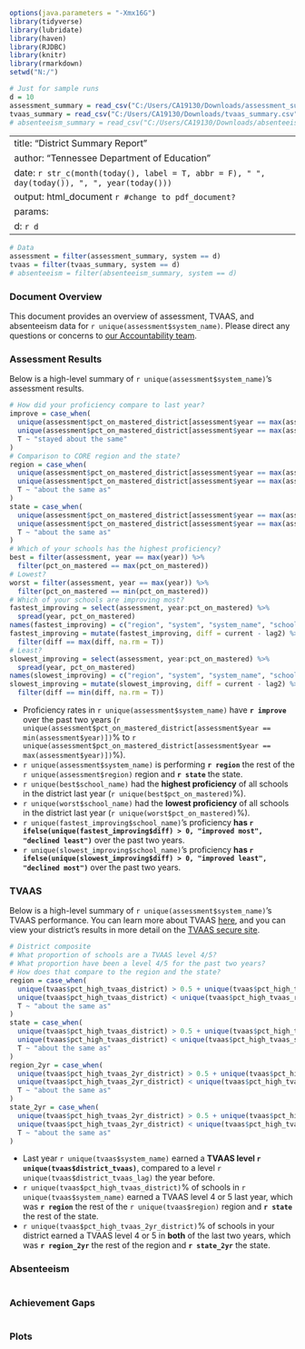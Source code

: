 ```r
options(java.parameters = "-Xmx16G")
library(tidyverse)
library(lubridate)
library(haven)
library(RJDBC)
library(knitr)
library(rmarkdown)
setwd("N:/")

# Just for sample runs
d = 10
assessment_summary = read_csv("C:/Users/CA19130/Downloads/assessment_summary.csv")
tvaas_summary = read_csv("C:/Users/CA19130/Downloads/tvaas_summary.csv")
# absenteeism_summary = read_csv("C:/Users/CA19130/Downloads/absenteeism_summary.csv")
```
---
title: "District Summary Report"
author: "Tennessee Department of Education"
date: `r str_c(month(today(), label = T, abbr = F), " ", day(today()), ", ", year(today()))`
output: html_document `r #change to pdf_document?`
params:
    d: `r d`
---

```r
# Data 
assessment = filter(assessment_summary, system == d)
tvaas = filter(tvaas_summary, system == d)
# absenteeism = filter(absenteeism_summary, system == d)
```

### Document Overview
This document provides an overview of assessment, TVAAS, and absenteeism data for `r unique(assessment$system_name)`. Please direct any questions or concerns to [our Accountability team](mailto:TNED.Accountability@tn.gov).

### Assessment Results
Below is a high-level summary of `r unique(assessment$system_name)`'s assessment results.

```r
# How did your proficiency compare to last year? 
improve = case_when(
  unique(assessment$pct_on_mastered_district[assessment$year == max(assessment$year)]) - unique(assessment$pct_on_mastered_district[assessment$year == min(assessment$year)]) > 0.5 ~ "improved",
  unique(assessment$pct_on_mastered_district[assessment$year == max(assessment$year)]) - unique(assessment$pct_on_mastered_district[assessment$year == min(assessment$year)]) < -0.5 ~ "declined",
  T ~ "stayed about the same"
)
# Comparison to CORE region and the state? 
region = case_when(
  unique(assessment$pct_on_mastered_district[assessment$year == max(assessment$year)]) > 0.5 + unique(assessment$pct_on_mastered_region[assessment$year == max(assessment$year)]) ~ "better than",
  unique(assessment$pct_on_mastered_district[assessment$year == max(assessment$year)]) < unique(assessment$pct_on_mastered_region[assessment$year == max(assessment$year)]) - 0.5 ~ "worse than",
  T ~ "about the same as"
)
state = case_when(
  unique(assessment$pct_on_mastered_district[assessment$year == max(assessment$year)]) > 0.5 + unique(assessment$pct_on_mastered_state[assessment$year == max(assessment$year)]) ~ "better than",
  unique(assessment$pct_on_mastered_district[assessment$year == max(assessment$year)]) < unique(assessment$pct_on_mastered_state[assessment$year == max(assessment$year)]) - 0.5 ~ "worse than",
  T ~ "about the same as"
)
# Which of your schools has the highest proficiency?
best = filter(assessment, year == max(year)) %>% 
  filter(pct_on_mastered == max(pct_on_mastered))
# Lowest?
worst = filter(assessment, year == max(year)) %>% 
  filter(pct_on_mastered == min(pct_on_mastered))
# Which of your schools are improving most? 
fastest_improving = select(assessment, year:pct_on_mastered) %>% 
  spread(year, pct_on_mastered) 
names(fastest_improving) = c("region", "system", "system_name", "school", "school_name", "lag2", "lag1", "current")
fastest_improving = mutate(fastest_improving, diff = current - lag2) %>% 
  filter(diff == max(diff, na.rm = T))
# Least?
slowest_improving = select(assessment, year:pct_on_mastered) %>% 
  spread(year, pct_on_mastered) 
names(slowest_improving) = c("region", "system", "system_name", "school", "school_name", "lag2", "lag1", "current")
slowest_improving = mutate(slowest_improving, diff = current - lag2) %>% 
  filter(diff == min(diff, na.rm = T))
```

- Proficiency rates in `r unique(assessment$system_name)` have __`r improve`__ over the past two years (`r unique(assessment$pct_on_mastered_district[assessment$year == min(assessment$year)])`% to `r unique(assessment$pct_on_mastered_district[assessment$year == max(assessment$year)])`%).
- `r unique(assessment$system_name)` is performing __`r region`__ the rest of the `r unique(assessment$region)` region and __`r state`__ the state.
- `r unique(best$school_name)` had the __highest proficiency__ of all schools in the district last year (`r unique(best$pct_on_mastered)`%). 
- `r unique(worst$school_name)` had the __lowest proficiency__ of all schools in the district last year (`r unique(worst$pct_on_mastered)`%).
- `r unique(fastest_improving$school_name)`'s proficiency __has `r ifelse(unique(fastest_improving$diff) > 0, "improved most", "declined least")`__ over the past two years.
- `r unique(slowest_improving$school_name)`'s proficiency __has `r ifelse(unique(slowest_improving$diff) > 0, "improved least", "declined most")`__ over the past two years.

### TVAAS 
Below is a high-level summary of `r unique(assessment$system_name)`'s TVAAS performance. You can learn more about TVAAS [here](https://www.tn.gov/education/data/tvaas.html), and you can view your district's results in more detail on the [TVAAS secure site](https://tvaas.sas.com/).

```r
# District composite
# What proportion of schools are a TVAAS level 4/5? 
# What proportion have been a level 4/5 for the past two years? 
# How does that compare to the region and the state?
region = case_when(
  unique(tvaas$pct_high_tvaas_district) > 0.5 + unique(tvaas$pct_high_tvaas_region) ~ "higher than",
  unique(tvaas$pct_high_tvaas_district) < unique(tvaas$pct_high_tvaas_region) - 0.5 ~ "lower than", 
  T ~ "about the same as"
)
state = case_when(
  unique(tvaas$pct_high_tvaas_district) > 0.5 + unique(tvaas$pct_high_tvaas_state) ~ "higher than",
  unique(tvaas$pct_high_tvaas_district) < unique(tvaas$pct_high_tvaas_state) - 0.5 ~ "lower than", 
  T ~ "about the same as"
)
region_2yr = case_when(
  unique(tvaas$pct_high_tvaas_2yr_district) > 0.5 + unique(tvaas$pct_high_tvaas_2yr_region) ~ "higher than",
  unique(tvaas$pct_high_tvaas_2yr_district) < unique(tvaas$pct_high_tvaas_2yr_region) - 0.5 ~ "lower than", 
  T ~ "about the same as"
)
state_2yr = case_when(
  unique(tvaas$pct_high_tvaas_2yr_district) > 0.5 + unique(tvaas$pct_high_tvaas_2yr_state) ~ "higher than",
  unique(tvaas$pct_high_tvaas_2yr_district) < unique(tvaas$pct_high_tvaas_2yr_state) - 0.5 ~ "lower than", 
  T ~ "about the same as"
)
```
- Last year `r unique(tvaas$system_name)` earned a __TVAAS level `r unique(tvaas$district_tvaas)`__, compared to a level `r unique(tvaas$district_tvaas_lag)` the year before. 
- `r unique(tvaas$pct_high_tvaas_district)`% of schools in `r unique(tvaas$system_name)` earned a TVAAS level 4 or 5 last year, which was __`r region`__ the rest of the `r unique(tvaas$region)` region and __`r state`__ the rest of the state.
- `r unique(tvaas$pct_high_tvaas_2yr_district)`% of schools in your district earned a TVAAS level 4 or 5 in **both** of the last two years, which was __`r region_2yr`__ the rest of the region and __`r state_2yr`__ the state.

### Absenteeism

```r

```

### Achievement Gaps

```r

```

### Plots

``` r

```

